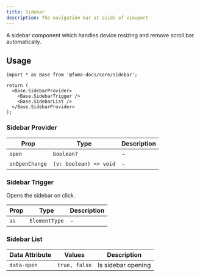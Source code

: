 ```yaml
---
title: Sidebar
description: The navigation bar at aside of viewport
---
```


A sidebar component which handles device resizing and remove scroll bar
automatically.

## Usage

```tsx
import * as Base from '@fuma-docs/core/sidebar';

return (
  <Base.SidebarProvider>
    <Base.SidebarTrigger />
    <Base.SidebarList />
  </Base.SidebarProvider>
);
```

### Sidebar Provider

| Prop           | Type                   | Description |
| -------------- | ---------------------- | ----------- |
| `open`         | `boolean?`             | -           |
| `onOpenChange` | `(v: boolean) => void` | -           |

### Sidebar Trigger

Opens the sidebar on click.

| Prop | Type          | Description |
| ---- | ------------- | ----------- |
| `as` | `ElementType` | -           |

### Sidebar List

| Data Attribute | Values        | Description        |
| -------------- | ------------- | ------------------ |
| `data-open`    | `true, false` | Is sidebar opening |
